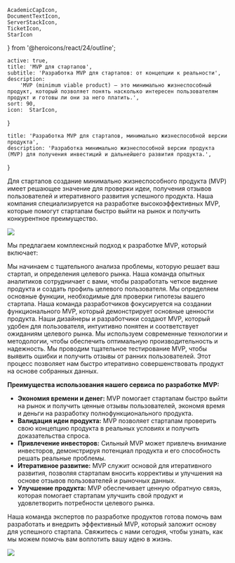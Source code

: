    AcademicCapIcon,
    DocumentTextIcon,
    ServerStackIcon,
    TicketIcon,
    StarIcon
} from '@heroicons/react/24/outline';

    active: true,
    title: 'MVP для стартапов',
    subtitle: 'Разработка MVP для стартапов: от концепции к реальности',
    description:
        'MVP (minimum viable product) — это минимально жизнеспособный продукт, который позволяет понять насколько интересен пользователям продукт и готовы ли они за него платить.',
    sort: 90,
    icon:  StarIcon,
}

    title: 'Разработка MVP для стартапов, минимально жизнеспособной версии продукта',
    description: 'Разработка минимально жизнеспособной версии продукта (MVP) для получения инвестиций и дальнейшего развития продукта.',
}

Для стартапов создание минимально жизнеспособного продукта (MVP) имеет решающее значение для проверки идеи, получения отзывов пользователей и итеративного развития успешного продукта. Наша компания специализируется на разработке высокоэффективных MVP, которые помогут стартапам быстро выйти на рынок и получить конкурентное преимущество.

![](./mvp.jpg)

Мы предлагаем комплексный подход к разработке MVP, который включает:

<FeaturesList title="" className="lg:grid-cols-2">
    <FeatureListItem title="Определение проблемы и целевого рынка" icon={DocumentTextIcon}>
        Мы начинаем с тщательного анализа проблемы, которую решает ваш стартап, и определения целевого рынка. Наша команда опытных аналитиков сотрудничает с вами, чтобы разработать четкое видение продукта и создать профиль целевого пользователя.
    </FeatureListItem>
    <FeatureListItem title="Разработка основных функций" icon={ServerStackIcon}>
        Мы определяем основные функции, необходимые для проверки гипотезы вашего стартапа. Наша команда разработчиков фокусируется на создании функционального MVP, который демонстрирует основные ценности продукта.
    </FeatureListItem>
    <FeatureListItem title="Проектирование и разработка" icon={TicketIcon}>
        Наши дизайнеры и разработчики создают MVP, который удобен для пользователя, интуитивно понятен и соответствует ожиданиям целевого рынка. Мы используем современные технологии и методологии, чтобы обеспечить оптимальную производительность и надежность.
    </FeatureListItem>
    <FeatureListItem title="Тестирование и итерация" icon={AcademicCapIcon}>
        Мы проводим тщательное тестирование MVP, чтобы выявить ошибки и получить отзывы от ранних пользователей. Этот процесс позволяет нам быстро итеративно совершенствовать продукт на основе собранных данных.
    </FeatureListItem>
</FeaturesList>

**Преимущества использования нашего сервиса по разработке MVP:**

* **Экономия времени и денег:** MVP помогает стартапам быстро выйти на рынок и получить ценные отзывы пользователей, экономя время и деньги на разработку полнофункционального продукта.
* **Валидация идеи продукта:** MVP позволяет стартапам проверить свою концепцию продукта в реальных условиях и получить доказательства спроса.
* **Привлечение инвесторов:** Сильный MVP может привлечь внимание инвесторов, демонстрируя потенциал продукта и его способность решать реальные проблемы.
* **Итеративное развитие:** MVP служит основой для итеративного развития, позволяя стартапам вносить коррективы и улучшения на основе отзывов пользователей и рыночных данных.
* **Улучшение продукта:** MVP обеспечивает ценную обратную связь, которая помогает стартапам улучшить свой продукт и удовлетворить потребности целевого рынка.

Наша команда экспертов по разработке продуктов готова помочь вам разработать и внедрить эффективный MVP, который заложит основу для успешного стартапа. Свяжитесь с нами сегодня, чтобы узнать, как мы можем помочь вам воплотить вашу идею в жизнь.

<Principles/>

![](./pilot.jpg)



